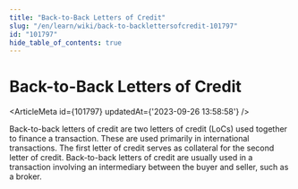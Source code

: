 ```yaml
---
title: "Back-to-Back Letters of Credit"
slug: "/en/learn/wiki/back-to-backlettersofcredit-101797"
id: "101797"
hide_table_of_contents: true
---
```



# Back-to-Back Letters of Credit

<ArticleMeta id={101797} updatedAt={'2023-09-26 13:58:58'} />
<div className='border-solid border-b border-t-0 my-4 border-[var(--ifm-color-gray-300)]' />

Back-to-back letters of credit are two letters of credit (LoCs) used together to finance a transaction. These are used primarily in international transactions. The first letter of credit serves as collateral for the second letter of credit. Back-to-back letters of credit are usually used in a transaction involving an intermediary between the buyer and seller, such as a broker.
